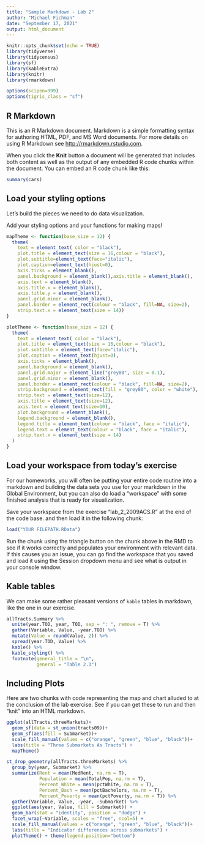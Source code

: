 ```yaml
---
title: "Sample Markdown - Lab 2"
author: "Michael Fichman"
date: "September 17, 2021"
output: html_document
---
```


```r
knitr::opts_chunk$set(echo = TRUE)
library(tidyverse)
library(tidycensus)
library(sf)
library(kableExtra)
library(knitr)
library(rmarkdown)

options(scipen=999)
options(tigris_class = "sf")
```

## R Markdown

This is an R Markdown document. Markdown is a simple formatting syntax for authoring HTML, PDF, and MS Word documents. For more details on using R Markdown see <http://rmarkdown.rstudio.com>.

When you click the **Knit** button a document will be generated that includes both content as well as the output of any embedded R code chunks within the document. You can embed an R code chunk like this:

```r
summary(cars)
```

## Load your styling options

Let's build the pieces we need to do data visualization.

Add your styling options and your functions for making maps!

```r
mapTheme <- function(base_size = 12) {
  theme(
    text = element_text( color = "black"),
    plot.title = element_text(size = 16,colour = "black"),
    plot.subtitle=element_text(face="italic"),
    plot.caption=element_text(hjust=0),
    axis.ticks = element_blank(),
    panel.background = element_blank(),axis.title = element_blank(),
    axis.text = element_blank(),
    axis.title.x = element_blank(),
    axis.title.y = element_blank(),
    panel.grid.minor = element_blank(),
    panel.border = element_rect(colour = "black", fill=NA, size=2),
    strip.text.x = element_text(size = 14))
}

plotTheme <- function(base_size = 12) {
  theme(
    text = element_text( color = "black"),
    plot.title = element_text(size = 16,colour = "black"),
    plot.subtitle = element_text(face="italic"),
    plot.caption = element_text(hjust=0),
    axis.ticks = element_blank(),
    panel.background = element_blank(),
    panel.grid.major = element_line("grey80", size = 0.1),
    panel.grid.minor = element_blank(),
    panel.border = element_rect(colour = "black", fill=NA, size=2),
    strip.background = element_rect(fill = "grey80", color = "white"),
    strip.text = element_text(size=12),
    axis.title = element_text(size=12),
    axis.text = element_text(size=10),
    plot.background = element_blank(),
    legend.background = element_blank(),
    legend.title = element_text(colour = "black", face = "italic"),
    legend.text = element_text(colour = "black", face = "italic"),
    strip.text.x = element_text(size = 14)
  )
}
```

## Load your workspace from today's exercise

For our homeworks, you will often be putting your entire code routine into a markdown and building the data sets you use for your markdown in the Global Environment, but you can also do load a "workspace" with some finished analysis that is ready for visualization.

Save your workspace from the exercise "lab_2_2009ACS.R" at the end of the code base. and then load it in the following chunk:

```r
load("YOUR FILEPATH.RData")
```

Run the chunk using the triangle button on the chunk above in the RMD to see if it works correctly and populates your environment with relevant data. If this causes you an issue, you can go find the workspace that you saved and load it using the Session dropdown menu and see what is output in your console window.

## Kable tables

We can make some rather pleasant versions of `kable` tables in markdown, like the one in our exercise.

```r
allTracts.Summary %>%
  unite(year.TOD, year, TOD, sep = ": ", remove = T) %>%
  gather(Variable, Value, -year.TOD) %>%
  mutate(Value = round(Value, 2)) %>%
  spread(year.TOD, Value) %>%
  kable() %>%
  kable_styling() %>%
  footnote(general_title = "\n",
           general = "Table 2.3")
```

## Including Plots

Here are two chunks with code representing the map and chart alluded to at the conclusion of the lab exercise. See if you can get these to run and then "knit" into an HTML markdown.

```r
ggplot(allTracts.threeMarkets)+
  geom_sf(data = st_union(tracts09))+
  geom_sf(aes(fill = Submarket))+
  scale_fill_manual(values = c("orange", "green", "blue", "black"))+
  labs(title = "Three Submarkets As Tracts") +
  mapTheme()
```

```r
st_drop_geometry(allTracts.threeMarkets) %>%
  group_by(year, Submarket) %>%
  summarize(Rent = mean(MedRent, na.rm = T),
            Population = mean(TotalPop, na.rm = T),
            Percent_White = mean(pctWhite, na.rm = T),
            Percent_Bach = mean(pctBachelors, na.rm = T),
            Percent_Poverty = mean(pctPoverty, na.rm = T)) %>%
  gather(Variable, Value, -year, -Submarket) %>%
  ggplot(aes(year, Value, fill = Submarket)) +
  geom_bar(stat = "identity", position = "dodge") +
  facet_wrap(~Variable, scales = "free", ncol=5) +
  scale_fill_manual(values = c("orange", "green", "blue", "black"))+
  labs(title = "Indicator differences across submarkets") +
  plotTheme() + theme(legend.position="bottom")
```
